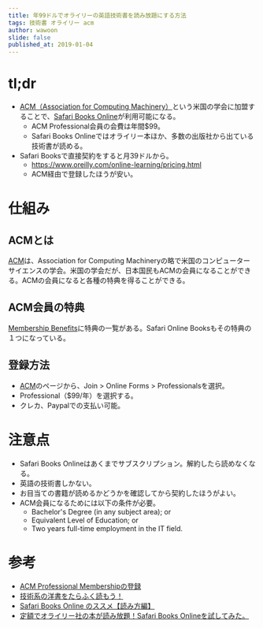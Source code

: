 ```yaml
---
title: 年99ドルでオライリーの英語技術書を読み放題にする方法
tags: 技術書 オライリー acm
author: wawoon
slide: false
published_at: 2019-01-04
---
```

# tl;dr

- [ACM（Association for Computing Machinery）](https://www.acm.org/)という米国の学会に加盟することで、[Safari Books Online](https://www.safaribooksonline.com/)が利用可能になる。
  - ACM Professional会員の会費は年間$99。
  - Safari Books Onlineではオライリー本ほか、多数の出版社から出ている技術書が読める。
- Safari Booksで直接契約をすると月39ドルから。
  - https://www.oreilly.com/online-learning/pricing.html
  - ACM経由で登録したほうが安い。

# 仕組み

## ACMとは

[ACM](https://www.acm.org/)は、Association for Computing Machineryの略で米国のコンピューターサイエンスの学会。米国の学会だが、日本国民もACMの会員になることができる。ACMの会員になると各種の特典を得ることができる。

## ACM会員の特典

[Membership Benefits](https://www.acm.org/membership/membership-benefits)に特典の一覧がある。Safari Online Booksもその特典の１つになっている。

## 登録方法

- [ACM](https://www.acm.org/)のページから、Join > Online Forms > Professionalsを選択。
- Professional（$99/年）を選択する。
- クレカ、Paypalでの支払い可能。

# 注意点

- Safari Books Onlineはあくまでサブスクリプション。解約したら読めなくなる。
- 英語の技術書しかない。
- お目当ての書籍が読めるかどうかを確認してから契約したほうがよい。
- ACM会員になるためには以下の条件が必要。
  - Bachelor's Degree (in any subject area); or
  - Equivalent Level of Education; or
  - Two years full-time employment in the IT field.

# 参考

- [ACM Professional Membershipの登録](https://agnozingdays.hatenablog.com/entry/2018/08/02/235021)
- [技術系の洋書をたらふく読もう！](https://techblog.securesky-tech.com/entry/2018/12/14)
- [Safari Books Online のススメ【読み方編】](https://qiita.com/MozyOk/items/47283bdfafd24fa86771)
- [定額でオライリー社の本が読み放題！Safari Books Onlineを試してみた。](https://qiita.com/portfield_slash/items/8527091322d451dfd32d)

